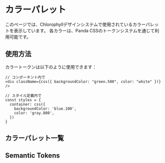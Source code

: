 
# カラーパレット

このページでは、Chlorophyllデザインシステムで使用されているカラーパレットを表示しています。
各カラーは、Panda CSSのトークンシステムを通じて利用可能です。

## 使用方法

カラートークンは以下のように使用できます：

```tsx
// コンポーネント内で
<div className={css({ backgroundColor: "green.500", color: "white" })} />

// スタイル定義内で
const styles = {
  container: css({
    backgroundColor: 'blue.100',
    color: 'gray.800',
  })
}
```

## カラーパレット一覧

<ColorGrid colors={Colors} />

## Semantic Tokens

<SemanticTokens />